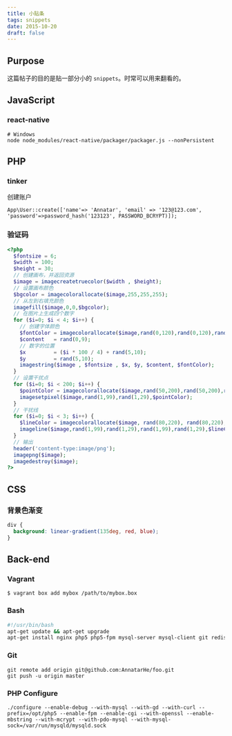 ```yaml
---
title: 小贴条
tags: snippets
date: 2015-10-20
draft: false
---
```


## Purpose

这篇帖子的目的是贴一部分小的 `snippets`。时常可以用来翻看的。

## JavaScript

### react-native
```console
# Windows
node node_modules/react-native/packager/packager.js --nonPersistent
```


## PHP

### tinker

创建账户
```console
App\User::create(['name'=> 'Annatar', 'email' => '123@123.com', 'password'=>password_hash('123123', PASSWORD_BCRYPT)]);
```

### 验证码

```php
<?php
  $fontsize = 6;
  $width = 100;
  $height = 30;
  // 创建画布，并返回资源
  $image = imagecreatetruecolor($width , $height);
  // 设置画布颜色
  $bgcolor = imagecolorallocate($image,255,255,255);
  // 从左到右填充颜色
  imagefill($image,0,0,$bgcolor);
  // 在图片上生成四个数字
  for ($i=0; $i < 4; $i++) {
    // 创建字体颜色
    $fontColor = imagecolorallocate($image,rand(0,120),rand(0,120),rand(0,120));
    $content   = rand(0,9);
    // 数字的位置
    $x         = ($i * 100 / 4) + rand(5,10);
    $y         = rand(5,10);
    imagestring($image , $fontsize , $x, $y, $content, $fontColor);
  }
  // 设置干扰点
  for ($i=0; $i < 200; $i++) {
    $pointColor = imagecolorallocate($image,rand(50,200),rand(50,200),rand(50,200));
    imagesetpixel($image,rand(1,99),rand(1,29),$pointColor);
  }
  // 干扰线
  for ($i=0; $i < 3; $i++) {
    $lineColor = imagecolorallocate($image, rand(80,220), rand(80,220), rand(80,220));
    imageline($image,rand(1,99),rand(1,29),rand(1,99),rand(1,29),$lineColor);
  }
  // 输出
  header('content-type:image/png');
  imagepng($image);
  imagedestroy($image);
?>
```

## CSS

### 背景色渐变

```css
div {
  background: linear-gradient(135deg, red, blue);
}
```

## Back-end

### Vagrant
```console
$ vagrant box add mybox /path/to/mybox.box
```


### Bash
```bash
#!/usr/bin/bash
apt-get update && apt-get upgrade
apt-get install nginx php5 php5-fpm mysql-server mysql-client git redis-server mongodb php5-cli php5-dev php5-gd php5-cgi php5-xdebug
```

### Git
```console
git remote add origin git@github.com:AnnatarHe/foo.git
git push -u origin master
```


### PHP Configure

```console
./configure --enable-debug --with-mysql --with-gd --with-curl --prefix=/opt/php5 --enable-fpm --enable-cgi --with-openssl --enable-mbstring --with-mcrypt --with-pdo-mysql --with-mysql-sock=/var/run/mysqld/mysqld.sock
```
